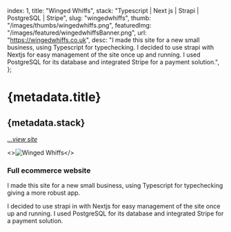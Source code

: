   index: 1,
  title: "Winged Whiffs",
  stack: "Typescript | Next js | Strapi | PostgreSQL | Stripe",
  slug: "wingedwhiffs",
  thumb: "/images/thumbs/wingedwhiffs.png",
  featuredImg: "/images/featured/wingedwhiffsBanner.png",
  url: "https://wingedwhiffs.co.uk",
  desc: "I made this site for a new small business, using Typescript for typechecking. I decided to use strapi with Nextjs for easy management of the site once up and running. I used PostgreSQL for its database and integrated Stripe for a payment solution.",
};

# {metadata.title}

## {metadata.stack}

[_...view site_](https://wingedwhiffs.co.uk)<BackBtn/>

<>![Winged Whiffs](/images/featured/wingedwhiffsBanner.png "Winged Whiffs")</>

### **Full ecommerce website**

I made this site for a new small business, using Typescript for typechecking giving a more robust app.

I decided to use strapi in with Nextjs for easy management of the site once up and running.
I used PostgreSQL for its database and integrated Stripe for a payment solution.

<Head>
  <meta name="robots" content="noindex,nofollow" />
  <meta name="googlebot" content="noindex,nofollow" />
</Head>
